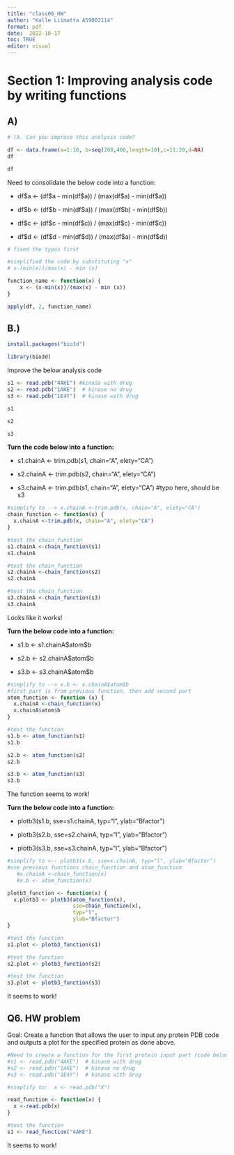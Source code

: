 ```yaml
---
title: "class06_HW"
author: "Kalle Liimatta A59002114"
format: pdf
date:  2022-10-17
toc: TRUE
editor: visual
---
```


# Section 1: Improving analysis code by writing functions

## A)

```r
# (A. Can you improve this analysis code?

df <- data.frame(a=1:10, b=seq(200,400,length=10),c=11:20,d=NA)
df
```

```r
df
```

Need to consolidate the below code into a function:

-   df\$a \<- (df\$a - min(df\$a)) / (max(df\$a) - min(df\$a))

-   df\$b \<- (df\$b - min(df\$a)) / (max(df\$b) - min(df\$b))

-   df\$c \<- (df\$c - min(df\$c)) / (max(df\$c) - min(df\$c))

-   df\$d \<- (df\$d - min(df\$d)) / (max(df\$a) - min(df\$d))

```r
# fixed the typos first

#simplified the code by substituting "x"
# x-(min(x))/max(x) - min (x)

function_name <- function(x) {
    x <- (x-min(x))/(max(x) - min (x))
}

apply(df, 2, function_name)
```

## B.)

```r
install.packages("bio3d")
```

```r
library(bio3d)
```

Improve the below analysis code

```r
s1 <- read.pdb("4AKE") #kinase with drug
s2 <- read.pdb("1AKE")  # kinase no drug
s3 <- read.pdb("1E4Y")  # kinase with drug
```

```r
s1
```

```r
s2
```

```r
s3
```

**Turn the code below into a function:**

-   s1.chainA \<- trim.pdb(s1, chain="A", elety="CA")

<!-- -->

-   s2.chainA \<- trim.pdb(s2, chain="A", elety="CA")

-   s3.chainA \<- trim.pdb(s1, chain="A", elety="CA") #typo here, should be s3

```r
#simplify to --> x.chainA <-trim.pdb(x, chain="A", elety="CA")
chain_function <- function(x) {
  x.chainA <-trim.pdb(x, chain="A", elety="CA")
}
```

```r
#test the chain_function
s1.chainA <-chain_function(s1)
s1.chainA
```

```r
#test the chain_function
s2.chainA <-chain_function(s2)
s2.chainA
```

```r
#test the chain_function
s3.chainA <-chain_function(s3)
s3.chainA
```

Looks like it works!

**Turn the below code into a function:**

-   s1.b \<- s1.chainA\$atom\$b

-   s2.b \<- s2.chainA\$atom\$b

-   s3.b \<- s3.chainA\$atom\$b

```r
#simplify to --> x.b <- x.chainA$atom$b
#first part is from previous function, then add second part
atom_function <- function (x) {
  x.chainA <-chain_function(x)
  x.chainA$atom$b
}
```

```r
#test the function
s1.b <- atom_function(s1)
s1.b
```

```r
s2.b <- atom_function(s2)
s2.b
```

```r
s3.b <- atom_function(s3)
s3.b
```

The function seems to work!

**Turn the below code into a function:**

-   plotb3(s1.b, sse=s1.chainA, typ="l", ylab="Bfactor")

-   plotb3(s2.b, sse=s2.chainA, typ="l", ylab="Bfactor")

-   plotb3(s3.b, sse=s3.chainA, typ="l", ylab="Bfactor")

```r
#simplify to <-- plotb3(x.b, sse=x.chainA, typ="l", ylab="Bfactor")
#use previous functions chain_function and atom_function
   #x.chainA <-chain_function(x)
   #x.b <- atom_function(x)

plotb3_function <- function(x) {
  x.plotb3 <- plotb3(atom_function(x), 
                     sse=chain_function(x), 
                     typ="l", 
                     ylab="Bfactor")
}
```

```r
#test the function
s1.plot <- plotb3_function(s1)
```

```r
#test the function
s2.plot <- plotb3_function(s2)
```

```r
#test the function
s3.plot <- plotb3_function(s3)
```

It seems to work!

## Q6. HW problem

Goal: Create a function that allows the user to input any protein PDB code and outputs a plot for the specified protein as done above.

```r
#Need to create a function for the first protein input part (code below)
#s1 <- read.pdb("4AKE")  # kinase with drug 
#s2 <- read.pdb("1AKE")  # kinase no drug 
#s3 <- read.pdb("1E4Y")  # kinase with drug

#simplify to:  x <- read.pdb("X")

read_function <- function(x) {
  x <-read.pdb(x)
}
```

```r
#test the function
s1 <- read_function("4AKE")
```

It seems to work!
